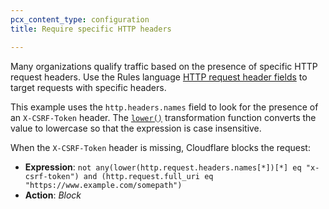 ```yaml
---
pcx_content_type: configuration
title: Require specific HTTP headers

---
```


Many organizations qualify traffic based on the presence of specific HTTP request headers. Use the Rules language [HTTP request header fields](/ruleset-engine/rules-language/fields/#http-request-header-fields) to target requests with specific headers.

This example uses the `http.headers.names` field to look for the presence of an `X-CSRF-Token` header. The [`lower()`](/ruleset-engine/rules-language/functions/#function-lower) transformation function converts the value to lowercase so that the expression is case insensitive.

When the `X-CSRF-Token` header is missing, Cloudflare blocks the request:

- **Expression**: `not any(lower(http.request.headers.names[*])[*] eq "x-csrf-token") and
          (http.request.full_uri eq "https://www.example.com/somepath")`
- **Action**: *Block*